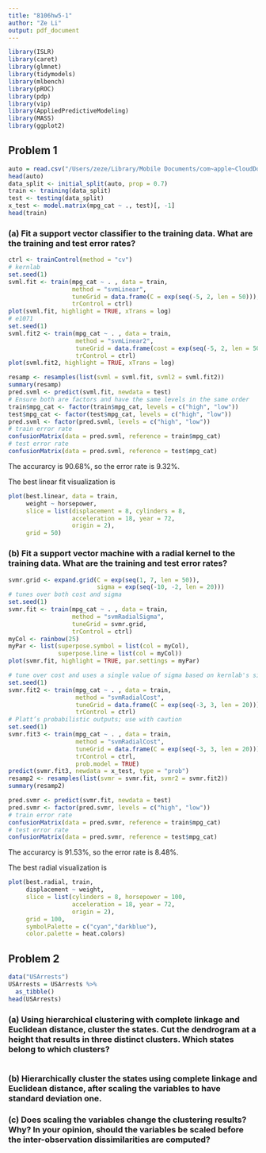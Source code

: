 ```yaml
---
title: "8106hw5-1"
author: "Ze Li"
output: pdf_document
---
```


```r
library(ISLR)
library(caret)
library(glmnet)
library(tidymodels)
library(mlbench)
library(pROC)
library(pdp)
library(vip)
library(AppliedPredictiveModeling)
library(MASS)
library(ggplot2)
```

## Problem 1

```r
auto = read.csv("/Users/zeze/Library/Mobile Documents/com~apple~CloudDocs/2024/24S BIST P8106 DS II/hw5/auto.csv")
head(auto)
data_split <- initial_split(auto, prop = 0.7)
train <- training(data_split) 
test <- testing(data_split)
x_test <- model.matrix(mpg_cat ~ ., test)[, -1]
head(train)
```

### (a) Fit a support vector classifier to the training data. What are the training and test error rates?

```r
ctrl <- trainControl(method = "cv")
# kernlab
set.seed(1)
svml.fit <- train(mpg_cat ~ . , data = train,
                  method = "svmLinear",
                  tuneGrid = data.frame(C = exp(seq(-5, 2, len = 50))),
                  trControl = ctrl)
plot(svml.fit, highlight = TRUE, xTrans = log)
# e1071
set.seed(1)
svml.fit2 <- train(mpg_cat ~ . , data = train,
                   method = "svmLinear2",
                   tuneGrid = data.frame(cost = exp(seq(-5, 2, len = 50))),
                   trControl = ctrl)
plot(svml.fit2, highlight = TRUE, xTrans = log)
```

```r
resamp <- resamples(list(svml = svml.fit, svml2 = svml.fit2))
summary(resamp)
pred.svml <- predict(svml.fit, newdata = test)
# Ensure both are factors and have the same levels in the same order
train$mpg_cat <- factor(train$mpg_cat, levels = c("high", "low"))
test$mpg_cat <- factor(test$mpg_cat, levels = c("high", "low"))
pred.svml <- factor(pred.svml, levels = c("high", "low"))
# train error rate
confusionMatrix(data = pred.svml, reference = train$mpg_cat)
# test error rate
confusionMatrix(data = pred.svml, reference = test$mpg_cat)
```

The accurarcy is 90.68%, so the error rate is 9.32%.

The best linear fit visualization is 

```r
plot(best.linear, data = train,
     weight ~ horsepower,
     slice = list(displacement = 8, cylinders = 8,
                  acceleration = 18, year = 72,
                  origin = 2),
     grid = 50)
```

### (b) Fit a support vector machine with a radial kernel to the training data. What are the training and test error rates?

```r
svmr.grid <- expand.grid(C = exp(seq(1, 7, len = 50)),
                         sigma = exp(seq(-10, -2, len = 20)))
# tunes over both cost and sigma
set.seed(1)
svmr.fit <- train(mpg_cat ~ . , data = train,
                  method = "svmRadialSigma",
                  tuneGrid = svmr.grid,
                  trControl = ctrl)
myCol <- rainbow(25)
myPar <- list(superpose.symbol = list(col = myCol),
              superpose.line = list(col = myCol))
plot(svmr.fit, highlight = TRUE, par.settings = myPar)
```

```r
# tune over cost and uses a single value of sigma based on kernlab's sigest function
set.seed(1)
svmr.fit2 <- train(mpg_cat ~ . , data = train,
                   method = "svmRadialCost",
                   tuneGrid = data.frame(C = exp(seq(-3, 3, len = 20))),
                   trControl = ctrl)
# Platt’s probabilistic outputs; use with caution
set.seed(1)
svmr.fit3 <- train(mpg_cat ~ . , data = train,
                   method = "svmRadialCost",
                   tuneGrid = data.frame(C = exp(seq(-3, 3, len = 20))),
                   trControl = ctrl,
                   prob.model = TRUE)
predict(svmr.fit3, newdata = x_test, type = "prob")
resamp2 <- resamples(list(svmr = svmr.fit, svmr2 = svmr.fit2))
summary(resamp2)
```

```r
pred.svmr <- predict(svmr.fit, newdata = test)
pred.svmr <- factor(pred.svmr, levels = c("high", "low"))
# train error rate
confusionMatrix(data = pred.svmr, reference = train$mpg_cat)
# test error rate
confusionMatrix(data = pred.svmr, reference = test$mpg_cat)
```

The accurarcy is 91.53%, so the error rate is 8.48%.

The best radial visualization is

```r
plot(best.radial, train,
     displacement ~ weight,
     slice = list(cylinders = 8, horsepower = 100,
                  acceleration = 18, year = 72,
                  origin = 2),
     grid = 100,
     symbolPalette = c("cyan","darkblue"),
     color.palette = heat.colors)
```


## Problem 2

```r
data("USArrests")
USArrests = USArrests %>%
  as_tibble()
head(USArrests)
```

### (a) Using hierarchical clustering with complete linkage and Euclidean distance, cluster the states. Cut the dendrogram at a height that results in three distinct clusters. Which states belong to which clusters?

```r

```


### (b) Hierarchically cluster the states using complete linkage and Euclidean distance, after scaling the variables to have standard deviation one.

### (c) Does scaling the variables change the clustering results? Why? In your opinion, should the variables be scaled before the inter-observation dissimilarities are computed?
